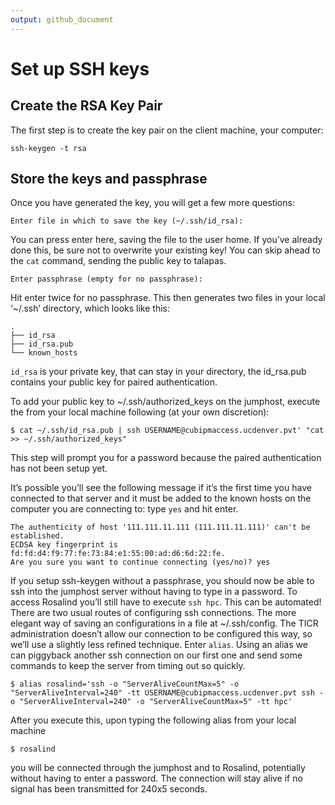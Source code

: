 ```yaml
---
output: github_document
---
```


# Set up SSH keys

## Create the RSA Key Pair

The first step is to create the key pair on the client machine, your computer:

```
ssh-keygen -t rsa
```

## Store the keys and passphrase

Once you have generated the key, you will get a few more questions:

```
Enter file in which to save the key (~/.ssh/id_rsa):
```

You can press enter here, saving the file to the user home. If you've already done this, be sure not to overwrite your existing key! You can skip ahead to the `cat` command, sending the public key to talapas.

```
Enter passphrase (empty for no passphrase):
```
Hit enter twice for no passphrase. This then generates two files in your local '~/.ssh' directory, which looks like this:
```
.
├── id_rsa
├── id_rsa.pub
└── known_hosts
```

`id_rsa` is your private key, that can stay in your directory, the id_rsa.pub contains your public key for paired authentication. 


To add your public key to ~/.ssh/authorized_keys on the jumphost, execute the from your local machine following (at your own discretion):

```
$ cat ~/.ssh/id_rsa.pub | ssh USERNAME@cubipmaccess.ucdenver.pvt' "cat >> ~/.ssh/authorized_keys"
```

This step will prompt you for a password because the paired authentication has not been setup yet.

It's possible you'll see the following message if it's the first time you have connected to that server and it must be added to the known hosts on the computer you are connecting to: type `yes` and hit enter.

```
The authenticity of host '111.111.11.111 (111.111.11.111)' can't be established.
ECDSA key fingerprint is fd:fd:d4:f9:77:fe:73:84:e1:55:00:ad:d6:6d:22:fe.
Are you sure you want to continue connecting (yes/no)? yes
```

If you setup ssh-keygen without a passphrase, you should now be able to ssh into the jumphost server without having to type in a password. To access Rosalind you'll still have to execute `ssh hpc`. This can be automated! There are two usual routes of configuring ssh connections. The more elegant way of saving an configurations in a file at ~/.ssh/config. The TICR administration doesn't allow our connection to be configured this way, so we'll use a slightly less refined technique. Enter `alias`. Using an alias we can piggyback another ssh connection on our first one and send some commands to keep the server from timing out so quickly.

```
$ alias rosalind='ssh -o "ServerAliveCountMax=5" -o "ServerAliveInterval=240" -tt USERNAME@cubipmaccess.ucdenver.pvt ssh -o "ServerAliveInterval=240" -o "ServerAliveCountMax=5" -tt hpc'
```

After you execute this, upon typing the following alias from your local machine

```
$ rosalind
```

you will be connected through the jumphost and to Rosalind, potentially without having to enter a password. The connection will stay alive if no signal has been transmitted for 240x5 seconds.

